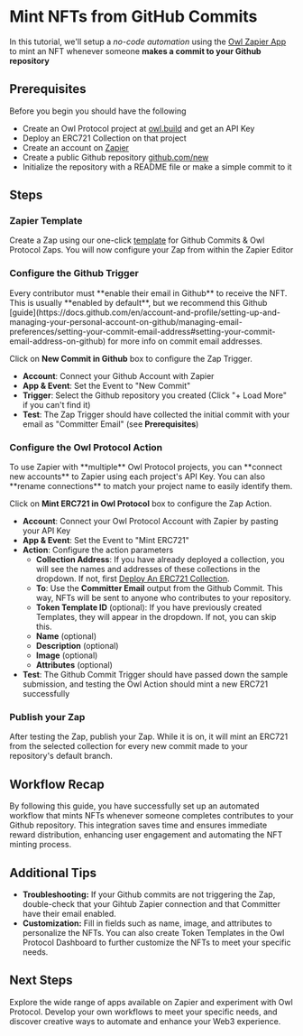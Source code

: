 
# Mint NFTs from GitHub Commits

In this tutorial, we'll setup a _no-code automation_ using the [Owl Zapier App](https://zapier.com/apps/owl-protocol-ca19902/integrations) to mint an NFT whenever someone **makes a commit to your Github repository**

## Prerequisites

Before you begin you should have the following
* Create an Owl Protocol project at [owl.build](https://owl.build) and get an API Key
* Deploy an ERC721 Collection on that project
* Create an account on [Zapier](https://zapier.com)
* Create a public Github repository [github.com/new](https://github.com/new)
* Initialize the repository with a README file or make a simple commit to it

## Steps
<Steps>

### Zapier Template

Create a Zap using our one-click [template](https://zapier.com/app/editor/template/1718295) for Github Commits & Owl Protocol Zaps. You will now configure your Zap from within the Zapier Editor
<Screenshot src={start} alt="start" />

### Configure the Github Trigger
<Callout type="warning">
Every contributor must **enable their email in Github** to receive the NFT. This is usually **enabled by default**, but we recommend this Github [guide](https://docs.github.com/en/account-and-profile/setting-up-and-managing-your-personal-account-on-github/managing-email-preferences/setting-your-commit-email-address#setting-your-commit-email-address-on-github) for more info on commit email addresses.
</Callout>

Click on **New Commit in Github** box to configure the Zap Trigger.
* **Account**: Connect your Github Account with Zapier
* **App & Event**: Set the Event to "New Commit"
* **Trigger**: Select the Github repository you created (Click "+ Load More" if you can't find it)
* **Test**: The Zap Trigger should have collected the initial commit with your email as "Committer Email" (see **Prerequisites**)

<Screenshot src={trigger} alt="trigger" />


### Configure the Owl Protocol Action
<Callout>
To use Zapier with **multiple** Owl Protocol projects, you can **connect new accounts** to Zapier using each project's API Key. You can also **rename connections** to match your project name to easily identify them.
</Callout>

Click on **Mint ERC721 in Owl Protocol** box to configure the Zap Action.

* **Account**: Connect your Owl Protocol Account with Zapier by pasting your API Key
* **App & Event**: Set the Event to "Mint ERC721"
* **Action**: Configure the action parameters
    * **Collection Address**: If you have already deployed a collection, you will see the names and addresses of these collections in the dropdown. If not, first [Deploy An ERC721 Collection](/tutorials-dashboard/deploy-erc721-collection).
    * **To**: Use the **Committer Email** output from the Github Commit. This way, NFTs will be sent to anyone who contributes to your repository.
    * **Token Template ID** (optional): If you have previously created Templates, they will appear in the dropdown. If not, you can skip this.
    * **Name** (optional)
    * **Description** (optional)
    * **Image** (optional)
    * **Attributes** (optional)
* **Test**: The Github Commit Trigger should have passed down the sample submission, and testing the Owl Action should mint a new ERC721 successfully


<Screenshot src={action} alt="action" />

### Publish your Zap
After testing the Zap, publish your Zap. While it is on, it will mint an ERC721 from the selected collection for every new commit made to your repository's default branch.

<Screenshot src={success} alt="success" />


</Steps>

## Workflow Recap

By following this guide, you have successfully set up an automated workflow that mints NFTs whenever someone completes contributes to your Github repository. This integration saves time and ensures immediate reward distribution, enhancing user engagement and automating the NFT minting process.

## Additional Tips

-   **Troubleshooting:** If your Github commits are not triggering the Zap, double-check that your Gihtub Zapier connection and that Committer have their email enabled.
-   **Customization:** Fill in fields such as name, image, and attributes to personalize the NFTs. You can also create Token Templates in the Owl Protocol Dashboard to further customize the NFTs to meet your specific needs.

## Next Steps

Explore the wide range of apps available on Zapier and experiment with Owl Protocol. Develop your own workflows to meet your specific needs, and discover creative ways to automate and enhance your Web3 experience.
